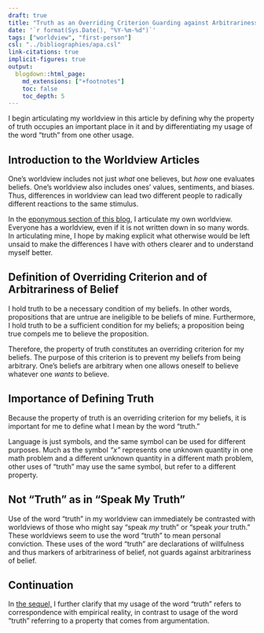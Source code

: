 ```yaml
---
draft: true
title: "Truth as an Overriding Criterion Guarding against Arbitrariness of Belief"
date: '`r format(Sys.Date(), "%Y-%m-%d")`'
tags: ["worldview", "first-person"]
csl: "../bibliographies/apa.csl"
link-citations: true
implicit-figures: true
output:
  blogdown::html_page:
    md_extensions: ["+footnotes"]
    toc: false
    toc_depth: 5
---
```


I begin articulating my worldview in this article by defining why the property of truth occupies an important place in it and by differentiating my usage of the word "truth" from one other usage.

<!--more-->

## Introduction to the Worldview Articles

One's worldview includes not just _what_ one believes, but _how_ one evaluates beliefs. One's worldview also includes ones' values, sentiments, and biases. Thus, differences in worldview can lead two different people to radically different reactions to the same stimulus.

In the [eponymous section of this blog](tags/worldview.html), I articulate my own worldview. Everyone has a worldview, even if it is not written down in so many words. In articulating mine, I hope by making explicit what otherwise would be left unsaid to make the differences I have with others clearer and to understand myself better.


## Definition of Overriding Criterion and of Arbitrariness of Belief

I hold truth to be a necessary condition of my beliefs. In other words, propositions that are untrue are ineligible to be beliefs of mine. Furthermore, I hold truth to be a sufficient condition for my beliefs; a proposition being true compels me to believe the proposition.

Therefore, the property of truth constitutes an overriding criterion for my beliefs. The purpose of this criterion is to prevent my beliefs from being arbitrary. One's beliefs are arbitrary when one allows oneself to believe whatever one _wants_ to believe.


## Importance of Defining Truth

Because the property of truth is an overriding criterion for my beliefs, it is important for me to define what I mean by the word "truth."

Language is just symbols, and the same symbol can be used for different purposes. Much as the symbol _"x"_ represents one unknown quantity in one math problem and a different unknown quantity in a different math problem, other uses of "truth" may use the same symbol, but refer to a different property.


## Not "Truth" as in "Speak My Truth"

Use of the word "truth" in my worldview can immediately be contrasted with worldviews of those who might say "speak _my_ truth" or "speak _your_ truth." These worldviews seem to use the word "truth" to mean personal conviction. These uses of the word "truth" are declarations of willfulness and thus markers of arbitrariness of belief, not guards against arbitrariness of belief.


## Continuation

In [the sequel,](/arbitrariness-of-truth-from-argumentation.html) I further clarify that my usage of the word "truth" refers to correspondence with empirical reality, in contrast to usage of the word "truth" referring to a property that comes from argumentation.
